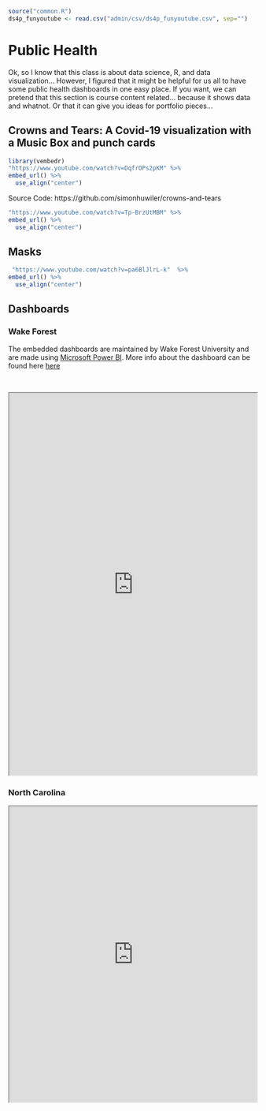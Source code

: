 
```r
source("common.R")
ds4p_funyoutube <- read.csv("admin/csv/ds4p_funyoutube.csv", sep="")
```

# Public Health {-}

Ok, so I know that this class is about data science, R, and data visualization... However, I figured that it might be helpful for us all to have some public health dashboards in one easy place. If you want, we can pretend that this section is course content related... because it shows data and whatnot. Or that it can give you ideas for portfolio pieces...


## Crowns and Tears: A Covid-19 visualization with a Music Box and punch cards {-}

```r
library(vembedr)
"https://www.youtube.com/watch?v=DqfrOPs2pKM" %>%
embed_url() %>%
  use_align("center")
```
Source Code: https://github.com/simonhuwiler/crowns-and-tears

```r
"https://www.youtube.com/watch?v=Tp-BrzUtMBM" %>%
embed_url() %>%
  use_align("center")
```

## Masks  {-}
```r
 "https://www.youtube.com/watch?v=pa6BlJlrL-k"  %>%
embed_url() %>%
  use_align("center")
```

## Dashboards {-}

### Wake Forest {-}

The embedded dashboards are maintained by Wake Forest University and are made using [Microsoft Power BI](https://powerbi.microsoft.com/en-us/what-is-power-bi/). More info about the dashboard can be found here [here](https://ourwayforward.wfu.edu/covid-19-dashboard)

<br>

<iframe src="https://ourwayforward.wfu.edu/covid-19-dashboard/#powerbi-embedded-1946"  scrolling="no" style="width: 100%; height:775px"></iframe>



### North Carolina {-}

<iframe src="https://mapf.maps.arcgis.com/apps/opsdashboard/index.html#/926f40a0fb9d43729fbc0f42f0f5a940" style="width:100%;height:600px"></iframe>



